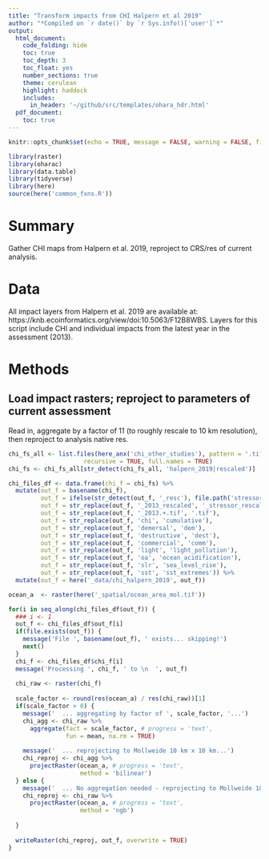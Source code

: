 ```yaml
---
title: "Transform impacts from CHI Halpern et al 2019"
author: "*Compiled on `r date()` by `r Sys.info()['user']`*"
output: 
  html_document:
    code_folding: hide
    toc: true
    toc_depth: 3
    toc_float: yes
    number_sections: true
    theme: cerulean
    highlight: haddock
    includes: 
      in_header: '~/github/src/templates/ohara_hdr.html'
  pdf_document:
    toc: true
---
```


``` r

knitr::opts_chunk$set(echo = TRUE, message = FALSE, warning = FALSE, fig.height = 3, fig.width = 12)

library(raster)
library(oharac)
library(data.table)
library(tidyverse)
library(here)
source(here('common_fxns.R'))
```

# Summary

Gather CHI maps from Halpern et al. 2019, reproject to CRS/res of current analysis.

# Data

All impact layers from Halpern et al. 2019 are available at: https://knb.ecoinformatics.org/view/doi:10.5063/F12B8WBS.  Layers for this script include CHI and individual impacts from the latest year in the assessment (2013).

# Methods

## Load impact rasters; reproject to parameters of current assessment

Read in, aggregate by a factor of 11 (to roughly rescale to 10 km resolution), then reproject to analysis native res.

```r
chi_fs_all <- list.files(here_anx('chi_other_studies'), pattern = '.tif', 
                     recursive = TRUE, full.names = TRUE)
chi_fs <- chi_fs_all[str_detect(chi_fs_all, 'halpern_2019|rescaled')]

chi_files_df <- data.frame(chi_f = chi_fs) %>%
  mutate(out_f = basename(chi_f),
         out_f = ifelse(str_detect(out_f, '_resc'), file.path('stressors', out_f), out_f),
         out_f = str_replace(out_f, '_2013_rescaled', '_stressor_rescaled'),
         out_f = str_replace(out_f, '_2013.+.tif', '.tif'),
         out_f = str_replace(out_f, 'chi', 'cumulative'),
         out_f = str_replace(out_f, 'demersal', 'dem'),
         out_f = str_replace(out_f, 'destructive', 'dest'),
         out_f = str_replace(out_f, 'commercial', 'comm'),
         out_f = str_replace(out_f, 'light', 'light_pollution'),
         out_f = str_replace(out_f, 'oa', 'ocean_acidification'),
         out_f = str_replace(out_f, 'slr', 'sea_level_rise'),
         out_f = str_replace(out_f, 'sst', 'sst_extremes')) %>%
  mutate(out_f = here('_data/chi_halpern_2019', out_f))
```

``` r
ocean_a  <- raster(here('_spatial/ocean_area_mol.tif'))

for(i in seq_along(chi_files_df$out_f)) {
  ### i <- 1
  out_f <- chi_files_df$out_f[i]
  if(file.exists(out_f)) {
    message('File ', basename(out_f), ' exists... skipping!')
    next()
  }
  chi_f <- chi_files_df$chi_f[i]
  message('Processing ', chi_f, ' to \n  ', out_f)
  
  chi_raw <- raster(chi_f)
  
  scale_factor <- round(res(ocean_a) / res(chi_raw))[1]
  if(scale_factor > 0) {
    message('  ... aggregating by factor of ', scale_factor, '...')
    chi_agg <- chi_raw %>% 
      aggregate(fact = scale_factor, # progress = 'text', 
                fun = mean, na.rm = TRUE)
  
    message('  ... reprojecting to Mollweide 10 km x 10 km...')
    chi_reproj <- chi_agg %>%
      projectRaster(ocean_a, # progress = 'text', 
                    method = 'bilinear')
  } else {
    message('  ... No aggregation needed - reprojecting to Mollweide 10 km x 10 km...')
    chi_reproj <- chi_raw %>%
      projectRaster(ocean_a, # progress = 'text', 
                    method = 'ngb')
    
  }
  
  writeRaster(chi_reproj, out_f, overwrite = TRUE)
}

```

